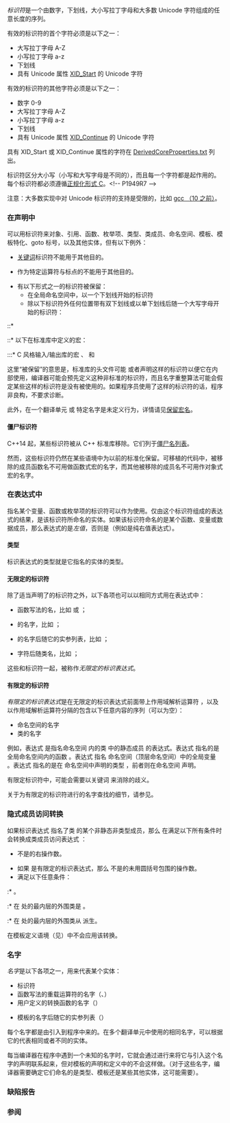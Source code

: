 {{title|标识符}}
{{cpp/language/basics/navbar}}
''标识符''是一个由数字，下划线，大小写拉丁字母和大多数 Unicode 字符组成的任意长度的序列。

有效的标识符的首个字符必须是以下之一：
* 大写拉丁字母 A-Z
* 小写拉丁字母 a-z
* 下划线
* 具有 Unicode 属性 [https://www.unicode.org/reports/tr31/#Table_Lexical_Classes_for_Identifiers XID_Start] 的 Unicode 字符

有效的标识符的其他字符必须是以下之一：
* 数字 0-9
* 大写拉丁字母 A-Z
* 小写拉丁字母 a-z
* 下划线
* 具有 Unicode 属性 [https://www.unicode.org/reports/tr31/#Table_Lexical_Classes_for_Identifiers XID_Continue] 的 Unicode 字符

具有 XID_Start 或 XID_Continue 属性的字符在 [https://www.unicode.org/Public/UCD/latest/ucd/DerivedCoreProperties.txt DerivedCoreProperties.txt] 列出。

标识符区分大小写（小写和大写字母是不同的），而且每一个字符都是起作用的。每个标识符都必须遵循[https://www.unicode.org/charts/normalization/ 正规化形式 C]。&lt;!-- P1949R7 --&gt;

注意：大多数实现中对 Unicode 标识符的支持是受限的，比如 [https://gcc.gnu.org/wiki/FAQ#What_is_the_status_of_adding_the_UTF-8_support_for_identifier_names_in_GCC.3F gcc （10 之前）]。

===在声明中===
可以用标识符来{{rlp|declarations|命名}}对象、引用、函数、枚举项、类型、类成员、命名空间、模板、模板特化{{rev inl|since=c++11|、形参包}}、goto 标号，以及其他实体，但有以下例外：
* [[cpp/keyword|关键词]]标识符不能用于其他目的。
{{rrev|since=c++11|
:* 关键词只有在{{spar sep|属性记号}}中可作他用（例如 {{c/core|[[private]]}} 是一个合法{{rlp|attributes|属性}}）。
}}
* 作为特定运算符与标点的{{rlp|operator alternative|代用表示}}不能用于其他目的。
{{rrev|since=c++11|
* 拥有特殊含义的标识符（{{c|final}}{{rev inl|since=c++20|，{{c|import}}，{{c|module}}}}和{{c|override}}）在特定语境不作为常规标识符使用，而是表达它们的特定含义。
** 除非另有规定，在给定标识符是否具有特殊含义的歧义场合，均把记号判读为常规标识符。
}}
* 有以下形式之一的{{rev inl|since=c++11|，作为记号或预处理记号（即不在形如 {{c|operator ""id}} 的{{spar sep|用户定义字符串字面量}}中）出现的}}标识符被保留：
** 在全局命名空间中，以一个下划线开始的标识符
** 除以下标识符外任何位置带有双下划线或以单下划线后随一个大写字母开始的标识符：
::* {{ls|cpp/preprocessor/replace#预定义宏}}{{rev inl|since=c++20|（包括[[cpp/feature test#语言功能特性|语言功能特性测试宏]]）}}
{{rrev|since=c++11|
::* {{lc|std::_Exit}}
::* {{rlp|function#func|{{c|__func__}}}}
}}
::* 以下在标准库中定义的宏：
:::* C 风格输入/输出库的宏 {{c|_IOFBF}}、{{c|_IOLBF}} 和 {{c|_IONBF}}
{{rev begin}}
{{rev|since=c++11|
:::* C 兼容性宏 {{c|__alignas_is_defined}} 和 {{c|__alignof_is_defined}}（在 {{ltt|cpp/header/cstdalign|&lt;stdalign.h&gt;}} 中定义）
:::* C 兼容性宏 {{c|__bool_true_false_are_defined}}（在 {{ltt|cpp/header/cstdbool|&lt;stdbool.h&gt;}} 中定义）
}}
{{rev|since=c++20|
:::* [[cpp/feature test#标准库功能特性|标准库功能特性测试宏]]
}}
{{rev end}}

这里“被保留”的意思是，标准库的头文件可能 {{c/core|#define}} 或者声明这样的标识符以便它在内部使用，编译器可能会预先定义这种非标准的标识符，而且名字重整算法可能会假定某些这样的标识符是没有被使用的。如果程序员使用了这样的标识符的话，程序非良构，不要求诊断。

此外，在一个翻译单元 {{c/core|#define}} 或 {{c/core|#undef}} 特定名字是未定义行为，详情请见[[cpp/preprocessor/replace|保留宏名]]。

====僵尸标识符====
C++14 起，某些标识符被从 C++ 标准库移除。它们列于[[cpp/symbol index/zombie names|僵尸名列表]]。

然而，这些标识符仍然在某些语境中为以前的标准化保留。可移植的代码中，被移除的成员函数名不可用做函数式宏的名字，而其他被移除的成员名不可用作对象式宏的名字。

===在表达式中===
指名某个变量、函数{{rev inl|since=c++20|、{{rlp|constraints|概念}}的特化}}或枚举项的标识符可以作为{{rlp|expressions|表达式}}使用。仅由这个标识符组成的表达式的结果，是该标识符所命名的实体。如果该标识符命名的是某个函数、变量{{rev inl|since=c++20|、{{rlp|template parameters#非类型模板形参|模板形参对象}}}}或数据成员，那么表达式的{{rlp|value category|值类别}}是''左值''，否则是{{rev inl|until=c++11|''右值''}}{{rev inl|since=c++11|''纯右值''}}（例如{{rlp|enum|枚举项}}是纯右值表达式{{rev inl|since=c++20|，概念的特化是 {{c/core|bool}} 纯右值}}）。

====类型====
标识表达式的类型就是它指名的实体的类型。

{{rrev|since=c++11|
存在以下例外：
* 如果该（无限定）标识符所指名的实体是局部实体，且在该标识符所出现的声明区之外指名它时将导致它被穿插其间的某个 {{rlp|lambda|lambda 表达式}}按复制捕获，那么该表达式的类型是指名最内层的这种穿插其间的 lambda 表达式的闭包对象中为这种捕获所声明的非静态数据成员的{{rlp|operator member access|类成员访问表达式}}的类型。
{{source|1=
void f()
{
    float x, &amp;r = x;
    
    [=]
    {
        decltype(x) y1;        // y1 拥有 float 类型
        decltype((x)) y2 = y1; // y2 拥有 float const&amp; 类型
                               // 因为此 lambda 非 mutable 而 x 是左值
        decltype(r) r1 = y1;   // r1 拥有 float&amp; 类型
        decltype((r)) r2 = y2; // r2 拥有 float const&amp; 类型
    };
}
}}
{{rrev|since=c++20|
* 如果所指名的实体是某个 {{tt|T}} 类型模板形参的模板形参对象，那么表达式的类型是 {{c/core|const T}}。
}}
}}

====无限定的标识符====
除了适当声明了的标识符之外，以下各项也可以以相同方式用在表达式中：
* 函数写法的{{rlp|operators|重载运算符}}名，比如 {{c|operator+}} 或 {{c|operator new}}；
* {{rlp|cast operator|用户定义转换函数}}的名字，比如 {{c|operator bool}}；
{{rrev|since=c++11|
* {{rlp|user literal|用户定义字面量运算符}}的名字，比如 {{c|operator ""_km}}；
}}
* {{rlp|templates|模板}}的名字后随它的实参列表，比如 {{c|MyTemplate&lt;int&gt;}}；
* {{c|~}} 字符后随类名，比如 {{c|~MyClass}}；
{{rrev|since=c++11|
* {{c|~}} 字符后随 {{rlp|decltype}} 说明符，比如 {{c|~decltype(str)}}。
}}
{{rrev|since=c++26|
* {{c|~}} 字符后随{{rlps|pack indexing#包索引说明符}}，比如 {{c|~pack...[0]}}。
}}

这些和标识符一起，被称作''无限定的标识表达式''。

====有限定的标识符====
''有限定的标识表达式''是在无限定的标识表达式前面带上作用域解析运算符 {{c|::}}，以及以作用域解析运算符分隔的包含以下任意内容的序列（可以为空）：
* 命名空间的名字
* 类的名字
{{rrev|since=c++11|
* 枚举的名字
* 表示类或枚举类型的 {{rlp|decltype|{{tt|decltype}} 说明符}}
}}
{{rrev|since=c++26|
* 表示类或枚举类型的{{rlps|pack indexing#包索引说明符}}
}}

例如，表达式 {{c|std::string::npos}} 是指名命名空间 {{c|std}} 内的类 {{c|string}} 中的静态成员 {{c|npos}} 的表达式。表达式 {{c|::tolower}} 指名的是全局命名空间内的函数 {{c|tolower}}。表达式 {{c|::std::cout}} 指名 {{c|std}} 命名空间（顶层命名空间）中的全局变量 {{c|cout}}。表达式 {{c|boost::signals2::connection}} 指名的是在 {{c|signals2}} 命名空间中声明的类型 {{c|connection}}，前者则在命名空间 {{c|boost}} 声明。

有限定标识符中，可能会需要以关键词 {{ltt|cpp/keyword/template}} 来消除{{rlp|dependent name|待决模板名}}的歧义。

关于为有限定的标识符进行的名字查找的细节，请参见{{rlp|qualified lookup|有限定的名字查找}}。

===隐式成员访问转换===
如果标识表达式 {{c|E}} 指名了类 {{tt|C}} 的某个非静态非类型成员，那么 {{c|E}} 在满足以下所有条件时会转换成类成员访问表达式 {{c|this-&gt;E}}：
* {{c|E}} 不是{{rlp|operator member access#内建的成员访问运算符|成员访问运算符}}的右操作数。
* 如果 {{c|E}} 是有限定的标识表达式，那么 {{c|E}} 不是{{rlp|operator member access#内建的取地址运算符|取地址运算符}}的未用圆括号包围的操作数。
* 满足以下任意条件：
:* {{c|E}} {{rlp|expressions#潜在求值表达式|潜在求值}}。
:* 在 {{c|E}} 处的最内层的外围类是 {{tt|C}}。
:* 在 {{c|E}} 处的最内层的外围类从 {{tt|C}} 派生。

在模板定义语境（见{{rlp|dependent name|待决名}}）中不会应用该转换。

{{source|
struct X
{
    int x;
};

struct B
{
    int b;
};

struct D : B
{
    X d;
    
    void func()
    {
        d;   // OK，会转换成 this-&gt;d
        b;   // OK，会转换成 this-&gt;b
        x;   // 错误：this-&gt;x 非良构
        
        d.x; // OK，会转换成 this-&gt;d.x
             // 而不是 d.this-&gt;x 或 this-&gt;d.this-&gt;x
    }
};
}}

===名字===
''名字''{{sep}}是以下各项之一，用来代表某个实体：
* 标识符
* 函数写法的重载运算符的名字（{{c|operator+}}、{{c|operator new}}）
* 用户定义的转换函数的名字（{{c|operator bool}}）
{{rrev|since=c++11|
* 用户定义的字面量运算符的名字（{{c|operator ""_km}}）
}}
* 模板的名字后随它的实参列表（{{c|MyTemplate&lt;int&gt;}}）

每个名字都是由{{rlp|declarations|声明}}引入到程序中来的。在多个翻译单元中使用的相同名字，可以根据它的{{rlps|storage duration#链接}}代表相同或者不同的实体。

每当编译器在程序中遇到一个未知的名字时，它就会通过进行{{rlp|lookup|名字查找}}来将它与引入这个名字的声明联系起来，但对模板的声明和定义中的{{rlp|dependent name|待决名}}不会这样做。（对于这些名字，编译器需要确定它们命名的是类型、模板还是某些其他实体，这可能需要{{rlp|dependent name|显式消歧义}}）。

===缺陷报告===
{{dr list begin}}
{{dr list item|wg=cwg|dr=1440|std=C++11|before=在 {{tt|::}} 之前的 decltype 表达式可以表示任意类型|after=只能表示类和枚举类型}}
{{dr list item|wg=cwg|dr=1963|std=C++11|before=标识符中可以使用数字，非数字字符和通用字符名以外的由实现定义的字符|after=不能使用}}
{{dr list item|wg=cwg|dr=2521|std=C++11|before=字面量运算符的{{spar sep|用户定义字符串字面量}}中的标识符照常保留|after=规则不同}}
{{dr list item|wg=cwg|dr=2771|std=C++98|before={{c|&amp;a}} 在类语境中不会转换成 {{c|&amp;this-&gt;a}}|after=会转换}}
{{dr list item|wg=cwg|dr=2777|std=C++20|before=命名了模板形参对象的标识表达式的类型不明确|after=使之明确}}
{{dr list item|wg=cwg|dr=2818|std=C++98|before=预定义宏名会被保留|after=不会被保留}}
{{dr list end}}

===参阅===
{{dsc begin}}
{{dsc see c|c/language/identifier|标识符|nomono=true}}
{{dsc end}}

{{langlinks|en|es|ja|ru}}